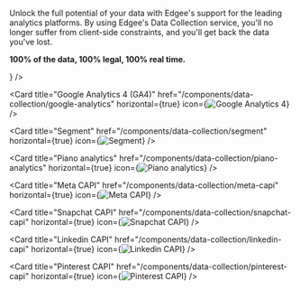 Unlock the full potential of your data with Edgee's support for the leading analytics platforms.
By using Edgee's Data Collection service, you'll no longer suffer from client-side constraints,
and you'll get back the data you've lost.

**100% of the data, 100% legal, 100% real time.**

<CardGroup cols={2}>
  <Card title="Amplitude" href="/components/data-collection/amplitude" horizontal={true} icon={<img src="https://cdn.edgee.app/img/components/amplitude.svg" alt="Amplitude" />} />

  <Card title="Google Analytics 4 (GA4)" href="/components/data-collection/google-analytics" horizontal={true} icon={<img src="https://cdn.edgee.app/img/components/google_analytics.svg" alt="Google Analytics 4" />} />

  <Card title="Segment" href="/components/data-collection/segment" horizontal={true} icon={<img src="https://cdn.edgee.app/img/components/segment.svg" alt="Segment" />} />

  <Card title="Piano analytics" href="/components/data-collection/piano-analytics" horizontal={true} icon={<img src="https://cdn.edgee.app/img/components/piano_analytics.svg" alt="Piano analytics" />} />

  <Card title="Meta CAPI" href="/components/data-collection/meta-capi" horizontal={true} icon={<img src="https://cdn.edgee.app/img/components/meta_capi.svg" alt="Meta CAPI" />} /> 

  <Card title="Snapchat CAPI" href="/components/data-collection/snapchat-capi" horizontal={true} icon={<img
    src="https://cdn.edgee.app/img/components/edgee/snapchat.svg"
    alt="Snapchat CAPI"
  />} />

  <Card title="Linkedin CAPI" href="/components/data-collection/linkedin-capi" horizontal={true} icon={<img src="https://cdn.edgee.app/img/components/linkedin.svg" alt="Linkedin CAPI" />} />

  <Card title="Pinterest CAPI" href="/components/data-collection/pinterest-capi" horizontal={true} icon={<img src="https://cdn.edgee.app/img/components/pinterest.svg" alt="Pinterest CAPI" />} />
</CardGroup>

